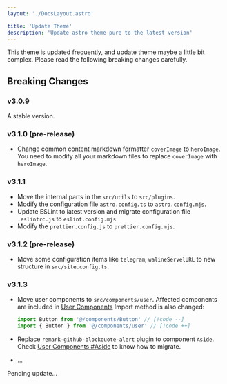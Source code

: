 ```yaml
---
layout: './DocsLayout.astro'

title: 'Update Theme'
description: 'Update astro theme pure to the latest version'
---
```



<Aside type='caution'>
This theme is updated frequently, and update theme maybe a little bit complex. Please read the following breaking changes carefully.
</Aside>

## Breaking Changes

### v3.0.9

A stable version.

### v3.1.0 (pre-release)

- Change common content markdown formatter `coverImage` to `heroImage`. You need to modify all your markdown files to replace `coverImage` with `heroImage`.

### v3.1.1

- Move the internal parts in the `src/utils` to `src/plugins`.
- Modify the configuration file `astro.config.ts` to `astro.config.mjs`.
- Update ESLint to latest version and migrate configuration file `.eslintrc.js` to `eslint.config.mjs`.
- Modify the `prettier.config.js` to `prettier.config.mjs`.

### v3.1.2 (pre-release)

- Move some configuration items like `telegram`, `walineServelURL` to new structure in `src/site.config.ts`.

### v3.1.3

- Move user components to `src/components/user`. Affected components are included in [User Components](/docs/integrations/components) Import method is also changed:

  ```ts
  import Button from '@/components/Button' // [!code --]
  import { Button } from '@/components/user' // [!code ++]
  ```

- Replace `remark-github-blockquote-alert` plugin to component `Aside`. Check [User Components #Aside](/docs/integrations/components#aside) to know how to migrate.

- ... 

Pending update...
